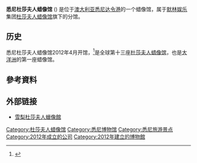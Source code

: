 {{Infobox Museum
 |name    = 雪梨杜莎夫人蠟像館
 |native_name = {{lang|en|Madame Tussauds Sydney}}{{en icon}}
 |logo =
 |logosize =
 |logo_caption =
 |image    = Delta wax at Madame Tussauds Sydney.jpg
 |image_size= 200
 |caption = 蠟像館中展示的人物
 |map_type= Australia
 |map_size= <!-- default 220-->
 |map_caption= 在[[澳洲|澳洲]]的位置
 |coordinates= {{coord|-33.869756|151.201539|display=title}}
 |former_name    = <!--前身-->
 |established    = 2012年4月
 |dissolved    = <!--关闭日期-->
 |location    = {{AUS}}[[悉尼|雪梨]][[達令港|達令港]] 1-5 Wheat Rd
 |type    = [[蠟像館|蠟像館]]
 |accreditation    = <!--委派经营-->
 |collections    = <!--藏品类别-->
 |collection_size    = <!--馆藏规模-->
 |visitors    = <!--参观人数-->
 |founder    = <!--建立者-->
 |director    = 
 |president    = <!--館长-->
 |curator    = <!--策展人-->
 |owner    = <!--所有者--> 
 |architect = 
 |publictransit    = <!--公共交通-->
 |website    = {{URL|https://www.madametussauds.com.au/sydney/}}
}}
'''悉尼杜莎夫人蜡像馆''' ({{lang-en|Madame Tussauds Sydney}}) 是位于[[澳大利亚|澳大利亚]][[悉尼|悉尼]][[达令港|达令港]]的一个蜡像馆，属于[[默林娱乐|默林娱乐]]集团[[杜莎夫人蜡像馆|杜莎夫人蜡像馆]]旗下的分馆。

== 历史 ==
悉尼杜莎夫人蜡像馆2012年4月开馆，<ref>{{Cite web|title=Discover the unique history of Madame Tussauds – Madame Tussauds Sydney.|url=https://www.madametussauds.com.au/sydney/en/general-info/about-us/|accessdate=2019-07-10|work=Madame Tussauds Sydney - Official Website - Celebrity Wax Figures|archive-date=2020-08-04|archive-url=https://web.archive.org/web/20200804232200/https://www.madametussauds.com.au/sydney/en/general-info/about-us/|dead-url=no}}</ref>是全球第十三座[[杜莎夫人蜡像馆|杜莎夫人蜡像馆]]，也是[[大洋洲|大洋洲]]的第一座蜡像馆。


== 參考資料 ==
{{reflist}}


== 外部链接 ==        
* [https://www.madametussauds.com.au/sydney/ 雪梨杜莎夫人蠟像館]{{en}}
{{默林娱乐}}
{{Authority control}}
[[Category:杜莎夫人蜡像馆|Category:杜莎夫人蜡像馆]]
[[Category:悉尼博物馆|Category:悉尼博物馆]]
[[Category:悉尼旅游景点|Category:悉尼旅游景点]]
[[Category:2012年成立的公司|Category:2012年成立的公司]]
[[Category:2012年建立的博物館|Category:2012年建立的博物館]]